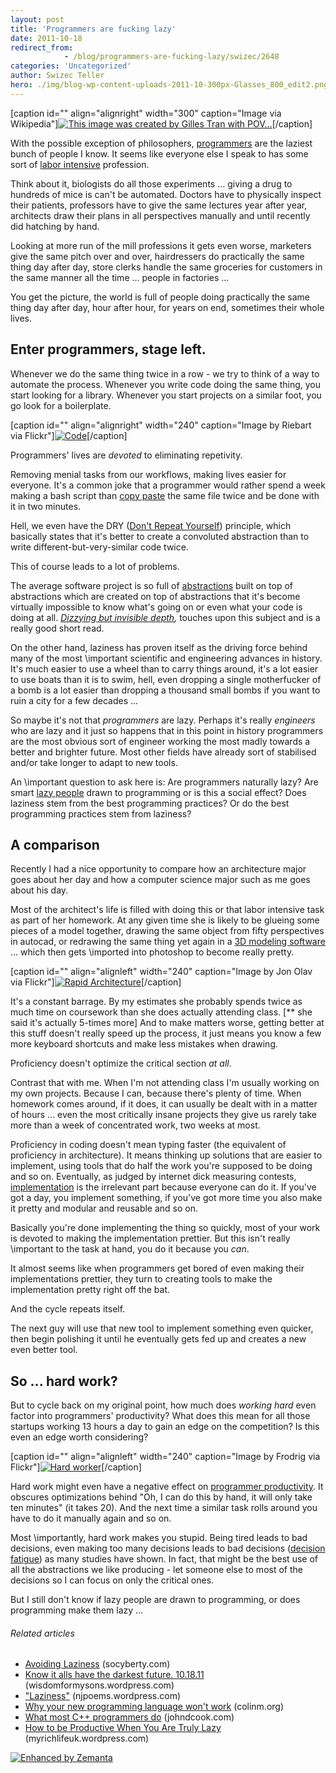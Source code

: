 ```yaml
---
layout: post
title: 'Programmers are fucking lazy'
date: 2011-10-18
redirect_from: 
            - /blog/programmers-are-fucking-lazy/swizec/2648
categories: 'Uncategorized'
author: Swizec Teller
hero: ./img/blog-wp-content-uploads-2011-10-300px-Glasses_800_edit2.png
---
```

\[caption id="" align="alignright" width="300" caption="Image via Wikipedia"][![This image was created by Gilles Tran with POV...](./img/blog-wp-content-uploads-2011-10-300px-Glasses_800_edit2.png "This image was created by Gilles Tran with POV...")](http://commons.wikipedia.org/wiki/File:Glasses_800_edit.png)\[/caption]



With the possible exception of philosophers, [programmers](http://en.wikipedia.org/wiki/Programmer "Programmer") are the laziest bunch of people I know. It seems like everyone else I speak to has some sort of [labor intensive](http://en.wikipedia.org/wiki/Labor_intensity "Labor intensity") profession.



Think about it, biologists do all those experiments ... giving a drug to hundreds of mice is can't be automated. Doctors have to physically inspect their patients, professors have to give the same lectures year after year, architects draw their plans in all perspectives manually and until recently did hatching by hand.



Looking at more run of the mill professions it gets even worse, marketers give the same pitch over and over, hairdressers do practically the same thing day after day, store clerks handle the same groceries for customers in the same manner all the time ... people in factories ...



You get the picture, the world is full of people doing practically the same thing day after day, hour after hour, for years on end, sometimes their whole lives.

## Enter programmers, stage left.

Whenever we do the same thing twice in a row - we try to think of a way to automate the process. Whenever you write code doing the same thing, you start looking for a library. Whenever you start projects on a similar foot, you go look for a boilerplate.



\[caption id="" align="alignright" width="240" caption="Image by Riebart via Flickr"][![Code](./img/blog-wp-content-uploads-2011-10-4466482623_6aea29d90a_m2.jpg "Code")](http://www.flickr.com/photos/39911851@N05/4466482623)\[/caption]



Programmers' lives are _devoted_ to eliminating repetivity.



Removing menial tasks from our workflows, making lives easier for everyone. It's a common joke that a programmer would rather spend a week making a bash script than [copy paste](http://en.wikipedia.org/wiki/Cut%2C_copy%2C_and_paste "Cut, copy, and paste") the same file twice and be done with it in two minutes.



Hell, we even have the DRY ([Don't Repeat Yourself](http://en.wikipedia.org/wiki/Don%27t_repeat_yourself "Don't repeat yourself")) principle, which basically states that it's better to create a convoluted abstraction than to write different-but-very-similar code twice.



This of course leads to a lot of problems.



The average software project is so full of [abstractions](http://en.wikipedia.org/wiki/Abstraction "Abstraction") built on top of abstractions which are created on top of abstractions that it's become virtually impossible to know what's going on or even what your code is doing at all. _[Dizzying but invisible depth](https://plus.google.com/112218872649456413744/posts/dfydM2Cnepe),_ touches upon this subject and is a really good short read.



On the other hand, laziness has proven itself as the driving force behind many of the most \\important scientific and engineering advances in history. It's much easier to use a wheel than to carry things around, it's a lot easier to use boats than it is to swim, hell, even dropping a single motherfucker of a bomb is a lot easier than dropping a thousand small bombs if you want to ruin a city for a few decades ...



So maybe it's not that _programmers_ are lazy. Perhaps it's really _engineers_ who are lazy and it just so happens that in this point in history programmers are the most obvious sort of engineer working the most madly towards a better and brighter future. Most other fields have already sort of stabilised and/or take longer to adapt to new tools.



An \\important question to ask here is: Are programmers naturally lazy? Are smart [lazy people](http://en.wikipedia.org/wiki/Laziness "Laziness") drawn to programming or is this a social effect? Does laziness stem from the best programming practices? Or do the best programming practices stem from laziness?

## A comparison

Recently I had a nice opportunity to compare how an architecture major goes about her day and how a computer science major such as me goes about his day.



Most of the architect's life is filled with doing this or that labor intensive task as part of her homework. At any given time she is likely to be glueing some pieces of a model together, drawing the same object from fifty perspectives in autocad, or redrawing the same thing yet again in a [3D modeling software](http://en.wikipedia.org/wiki/3D_computer_graphics_software "3D computer graphics software") ... which then gets \\imported into photoshop to become really pretty.



\[caption id="" align="alignleft" width="240" caption="Image by Jon Olav via Flickr"][![Rapid Architecture](./img/blog-wp-content-uploads-2011-10-4385225489_4f3b12247a_m2.jpg "Rapid Architecture")](http://www.flickr.com/photos/51638848@N00/4385225489)\[/caption]



It's a constant barrage. By my estimates she probably spends twice as much time on coursework than she does actually attending class. \[\*\* she said it's actually 5-times more] And to make matters worse, getting better at this stuff doesn't really speed up the process, it just means you know a few more keyboard shortcuts and make less mistakes when drawing.



Proficiency doesn't optimize the critical section _at all_.



Contrast that with me. When I'm not attending class I'm usually working on my own projects. Because I can, because there's plenty of time. When homework comes around, if it does, it can usually be dealt with in a matter of hours ... even the most critically insane projects they give us rarely take more than a week of concentrated work, two weeks at most.



Proficiency in coding doesn't mean typing faster (the equivalent of proficiency in architecture). It means thinking up solutions that are easier to implement, using tools that do half the work you're supposed to be doing and so on. Eventually, as judged by internet dick measuring contests, [implementation](http://en.wikipedia.org/wiki/Implementation "Implementation") is the irrelevant part because everyone can do it. If you've got a day, you implement something, if you've got more time you also make it pretty and modular and reusable and so on.



Basically you're done implementing the thing so quickly, most of your work is devoted to making the implementation prettier. But this isn't really \\important to the task at hand, you do it because you _can_.



It almost seems like when programmers get bored of even making their implementations prettier, they turn to creating tools to make the implementation pretty right off the bat.



And the cycle repeats itself.



The next guy will use that new tool to implement something even quicker, then begin polishing it until he eventually gets fed up and creates a new even better tool.

## So ... hard work?

But to cycle back on my original point, how much does _working hard_ even factor into programmers' productivity? What does this mean for all those startups working 13 hours a day to gain an edge on the competition? Is this even an edge worth considering?



\[caption id="" align="alignleft" width="240" caption="Image by Frodrig via Flickr"][![Hard worker](./img/blog-wp-content-uploads-2011-10-3919560473_67c3256b2a_m.jpg "Hard worker")](http://www.flickr.com/photos/24943311@N07/3919560473)\[/caption]



Hard work might even have a negative effect on [programmer productivity](http://en.wikipedia.org/wiki/Programming_productivity "Programming productivity"). It obscures optimizations behind "Oh, I can do this by hand, it will only take ten minutes" (it takes 20). And the next time a similar task rolls around you have to do it manually again and so on.



Most \\importantly, hard work makes you stupid. Being tired leads to bad decisions, even making too many decisions leads to bad decisions ([decision fatigue](http://en.wikipedia.org/wiki/Decision_fatigue)) as many studies have shown. In fact, that might be the best use of all the abstractions we like producing - let someone else to most of the decisions so I can focus on only the critical ones.



But I still don't know if lazy people are drawn to programming, or does programming make them lazy ...

###### Related articles

- [Avoiding Laziness](http://socyberty.com/philosophy/avoiding-laziness/) (socyberty.com)
- [Know it alls have the darkest future. 10.18.11](http://wisdomformysons.wordpress.com/2011/10/18/know-it-alls-have-the-darkest-future-10-18-11/) (wisdomformysons.wordpress.com)
- ["Laziness"](http://njpoems.wordpress.com/2011/10/07/laziness/) (njpoems.wordpress.com)
- [Why your new programming language won't work](http://colinm.org/language_checklist.html) (colinm.org)
- [What most C++ programmers do](http://www.johndcook.com/blog/2011/08/31/what-most-c-programmers-do/) (johndcook.com)
- [How to be Productive When You Are Truly Lazy](http://myrichlifeuk.wordpress.com/2011/10/16/how-to-be-productive-when-you-are-truly-lazy/) (myrichlifeuk.wordpress.com)

[![Enhanced by Zemanta](http://img.zemanta.com/zemified_e.png?x-id=aa5b33f5-872f-41a2-89e9-e4f986be1967)](http://www.zemanta.com/ "Enhanced by Zemanta")